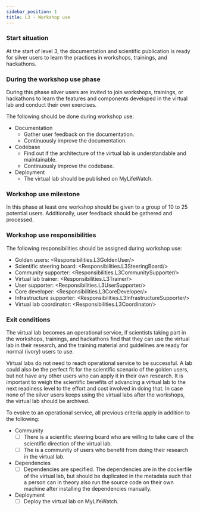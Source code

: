 ```yaml
---
sidebar_position: 1
title: L3 - Workshop use
---
```


### Start situation
At the start of level 3, the documentation and scientific publication is ready for silver users to learn the practices in workshops, trainings, and hackathons.

### During the workshop use phase
During this phase silver users are invited to join workshops, trainings, or hackathons to learn the features and
 components developed in the virtual lab and conduct their own exercises.

The following should be done during workshop use:

* Documentation
  * Gather user feedback on the documentation.
  * Continuously improve the documentation.
* Codebase
  * Find out if the architecture of the virtual lab is understandable and maintainable.
  * Continuously improve the codebase.
* Deployment
    * The virtual lab should be published on MyLifeWatch.

### Workshop use milestone
In this phase at least one workshop should be given to a group of 10 to 25 potential users.
Additionally, user feedback should be gathered and processed.

### Workshop use responsibilities
The following responsibilities should be assigned during workshop use:

* Golden users: <Responsibilities.L3GoldenUser/>
* Scientific steering board: <Responsibilities.L3SteeringBoard/>
* Community supporter: <Responsibilities.L3CommunitySupporter/>
* Virtual lab trainer: <Responsibilities.L3Trainer/>
* User supporter: <Responsibilities.L3UserSupporter/>
* Core developer: <Responsibilities.L3CoreDeveloper/>
* Infrastructure supporter: <Responsibilities.L3InfrastructureSupporter/>
* Virtual lab coordinator: <Responsibilities.L3Coordinator/>

### Exit conditions
The virtual lab becomes an operational service, if scientists taking part in the workshops, trainings, and hackathons
 find that they can use the virtual lab in their research, and the training material and guidelines are ready for normal (ivory) users to use.

Virtual labs do not need to reach operational service to be successful. A lab could also be the perfect fit for the scientific
scenario of the golden users, but not have any other users who can apply it in their own research.
It is important to weigh the scientific benefits of advancing a virtual lab to the next readiness level to the effort and cost involved in doing that.
In case none of the silver users keeps using the virtual labs after the workshops, the virtual lab should be archived.

To evolve to an operational service, all previous criteria apply in addition to the following:

* Community
  * [ ] There is a scientific steering board who are willing to take care of the scientific
  direction of the virtual lab.
  * [ ] The is a community of users who benefit from doing their research in the virtual lab.
* Dependencies
  * [ ] Dependencies are specified. The dependencies are in the dockerfile of the virtual lab,
but should be duplicated in the metadata such that a person can in theory also run the source code on their own machine after installing the dependencies manually.
* Deployment
  * [ ] Deploy the virtual lab on MyLifeWatch.